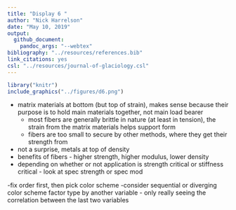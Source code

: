 ```yaml
---
title: "Display 6 "
author: "Nick Harrelson"
date: "May 10, 2019"
output: 
  github_document: 
    pandoc_args: "--webtex"
bibliography: "../resources/references.bib"
link_citations: yes
csl: "../resources/journal-of-glaciology.csl"
---
```



```r
library("knitr")
include_graphics("../figures/d6.png")
```

- matrix materials at bottom (but top of strain), makes sense because their purpose is to hold main materials together, not main load bearer
     * most fibers are generally brittle in nature (at least in tension), the    strain from the matrix materials helps support form
     * fibers are too small to secure by other methods, where they get their strength from
- not a surprise, metals at top of density
- benefits of fibers - higher strength, higher modulus, lower density
- depending on whether or not application is strength critical or stiffness critical - look at spec strength or spec mod

-fix order first, then pick color scheme
-consider sequential or diverging color scheme
factor type by another variable
- only really seeing the correlation between the last two variables
